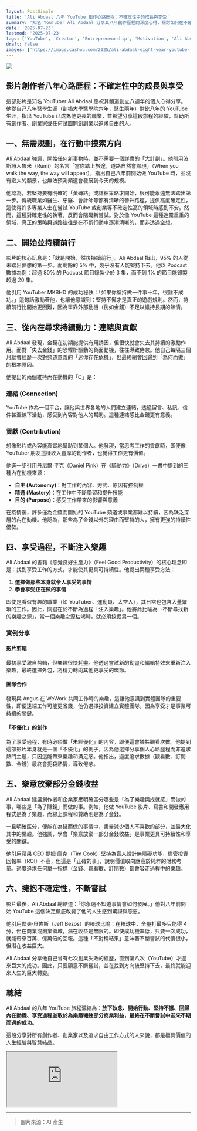 ```yaml
---
layout: PostSimple
title: 'Ali Abdaal 八年 YouTube 創作心路歷程：不確定性中的成長與享受'
summary: '知名 YouTuber Ali Abdaal 分享其八年創作歷程的深度心得，探討如何在不確定性中找到方向、維持動力並享受創作過程'
date: '2025-07-23'
lastmod: '2025-07-23'
tags: ['YouTube', 'Creator', 'Entrepreneurship', 'Motivation', 'Ali Abdaal']
draft: false
images: ['https://image.cashwu.com/2025/ali-abdaal-eight-year-youtube-journey/cover.webp']
---
```


![](https://image.cashwu.com/2025/ali-abdaal-eight-year-youtube-journey/cover.webp)

## 影片創作者八年心路歷程：不確定性中的成長與享受

這部影片是知名 YouTuber Ali Abdaal 慶祝其頻道創立八週年的個人心得分享。他從自己八年醫學生涯（劍橋大學醫學院六年，醫生兩年）對比八年的 YouTube 生涯，指出 YouTube 已成為他更長的職業，並希望分享這段旅程的經驗，幫助所有創作者、創業家或任何試圖開創副業以追求自由的人。

## 一、無需規劃，在行動中摸索方向

Ali Abdaal 強調，開始任何新事物時，並不需要一個詳盡的「大計劃」。他引用波斯詩人魯米（Rumi）的名言「當你踏上旅途，道路自然會顯現」（When you walk the way, the way will appear），指出自己八年前開始做 YouTube 時，並沒有宏大的願景，也無法預測頻道會發展到今天的規模。

他認為，若堅持要有明確的「黃磚路」或詳細策略才開始，很可能永遠無法踏出第一步。傳統職業如醫生、牙醫、會計師等都有清晰的晉升路徑，提供高度確定性，這使得許多專業人士在嘗試 YouTube 或創業等不確定性高的領域時感到不安。然而，這種對確定性的執著，反而會阻礙新嘗試。對於像 YouTube 這種迷霧重重的領域，真正的策略與道路往往是在不斷行動中逐漸清晰的，而非透過空想。

## 二、開始並持續前行

影片的核心訊息是：「就是開始，然後持續前行」。Ali Abdaal 指出，95% 的人從未踏出夢想的第一步。而剩餘的 5% 中，幾乎沒有人能堅持下去。他以 Podcast 數據為例：超過 80% 的 Podcast 節目錄製少於 3 集，而不到 1% 的節目能錄製超過 20 集。

他引用 YouTuber MKBHD 的成功秘訣：「如果你堅持做一件事十年，很難不成功。」這句話激勵著他，也讓他意識到：堅持不懈才是真正的遊戲規則。然而，持續前行比開始更困難，因為單靠外部動機（例如金錢）不足以維持長期的熱情。

## 三、從內在尋求持續動力：連結與貢獻

Ali Abdaal 發現，金錢在初期能提供有用誘因，但很快就會失去其持續的激勵作用。而對「失去金錢」的恐懼所驅動的負面動機，往往導致倦怠。他自己每隔三個月就會經歷一次對頻道意義的「迷你存在危機」，但最終總會回歸到「為何而做」的根本原因。

他提出的兩個維持內在動機的「C」是：

### 連結 (Connection)

YouTube 作為一個平台，讓他與世界各地的人們建立連結，透過留言、私訊、信件甚至線下活動，感受到內容對他人的幫助。這種連結感比金錢更有意義。

### 貢獻 (Contribution)

想像影片或內容能真實地幫助到某個人。他發現，當思考工作的貢獻時，即便像 YouTuber 朋友這樣收入豐厚的創作者，也覺得工作更有價值。

他進一步引用丹尼爾·平克（Daniel Pink）在《驅動力》（Drive）一書中提到的三種內在動機來源：

- **自主 (Autonomy)**：對工作的內容、方式、原因有控制權
- **精通 (Mastery)**：在工作中不斷學習和提升技能
- **目的 (Purpose)**：感受工作帶來的影響與意義

在疫情後，許多僅為金錢而開始的 YouTube 頻道或事業都難以持續，因為缺乏深層的內在動機。他認為，那些為了金錢以外的理由而堅持的人，擁有更強的持續性優勢。

## 四、享受過程，不斷注入樂趣

Ali Abdaal 的書籍《感覺良好生產力》（Feel Good Productivity）的核心理念即是：找到享受工作的方式，才能使其更具可持續性。他提出兩種享受方法：

1. **選擇做那些本身就令人享受的事情**
2. **學會享受正在做的事情**

即使是看似有趣的職業（如 YouTuber、運動員、太空人），其日常也包含大量繁瑣的工作。因此，關鍵在於不斷為過程「注入樂趣」。他將此比喻為「不斷尋找新的樂趣之源」，當一個樂趣之源枯竭時，就必須挖掘另一個。

### 實例分享

#### 影片剪輯

最初享受親自剪輯，但樂趣很快耗盡。他透過嘗試新的動畫和編輯特效來重新注入樂趣，最終選擇外包，將精力轉向其他更享受的環節。

#### 團隊合作

發現與 Angus 在 WeWork 共同工作時的樂趣，這讓他意識到實體團隊的重要性，即便遠端工作可能更省錢，他仍選擇投資建立實體團隊，因為享受才是事業可持續的關鍵。

#### 「不優化」的創作

為了享受過程，有時必須做「未經優化」的內容，即便這會犧牲觀看次數。他提到這部影片本身就是一個「不優化」的例子，因為他選擇分享個人心路歷程而非追求熱門主題，只因這能帶來樂趣和滿足感。他指出，過度追求數據（觀看數、訂閱數、金錢）最終會扼殺熱情，導致倦怠。

## 五、樂意放棄部分金錢收益

Ali Abdaal 建議創作者和企業家應明確區分哪些是「為了樂趣與成就感」而做的事，哪些是「為了賺錢」而做的事。例如，他做 YouTube 影片、寫書和開發應用程式是為了樂趣，而線上課程和贊助則是為了金錢。

一旦明確區分，便能在為錢而做的事情中，盡量減少個人不喜歡的部分，並最大化其中的樂趣。他強調，學會「樂意放棄一部分金錢收益」是事業更具可持續性和享受的關鍵。

他引用蘋果 CEO 提姆·庫克（Tim Cook）堅持為盲人設計無障礙功能，儘管投資回報率（ROI）不高，但這是「正確的事」，說明價值取向應高於純粹的財務考量。過度追求任何單一指標（金錢、觀看數、訂閱數）都會吸走過程中的樂趣。

## 六、擁抱不確定性，不斷嘗試

影片最後，Ali Abdaal 總結道：「你永遠不知道事情會如何發展。」他對八年前開始 YouTube 這個決定徹底改變了他的人生感到驚訝與感恩。

他引用傑夫·貝佐斯（Jeff Bezos）的棒球比喻：在棒球中，全壘打最多只能得 4 分，但在商業或創業領域，潛在收益是無限的。即使成功機率低，只要一次成功，就能帶來百萬、億萬倍的回報。這種「不對稱結果」意味著不斷嘗試的代價很小，但潛在收益巨大。

Ali Abdaal 分享他自己曾有七次創業失敗的經歷，直到第八次（YouTube）才迎來巨大的成功。因此，只要願意不斷嘗試，並在找到方向後堅持下去，最終就能迎來人生的巨大轉變。

## 總結

Ali Abdaal 的八年 YouTube 旅程濃縮為：**放下執念、開始行動、堅持不懈、回歸內在動機、享受過程並敢於為樂趣犧牲部分商業利益，最終在不斷嘗試中迎來不期而遇的成功。**

這段分享對所有創作者、創業家以及追求自由工作方式的人來說，都是極具價值的人生經驗與智慧結晶。

<iframe
  style={{
    width: '100%',
    aspectRatio: '16 / 9',
  }}
  src="https://www.youtube.com/embed/k7djQuPdlVo?si=AYZD6CWRLtAWGTgH"
  title="Claude Code Multitasking Made EASY"
  allow="accelerometer; autoplay; clipboard-write; encrypted-media; gyroscope; picture-in-picture; web-share"
  referrerpolicy="strict-origin-when-cross-origin"
  allowfullscreen
></iframe>

---

> 圖片來源：AI 產生
